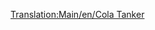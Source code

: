 [[Translation:Main/en/Cola Tanker]]{{en/-}}{{Template:Wagon/Fr
|Nom=Wagon-citerne de coca-cola
|Coût=1 066£ ( 2 132$)
|Poids=24 / 49 t
|Image=[[File:en/Colatanker.png]]
|Capacité=25000 litres de coca-cola
|MonoCoût="
|MonoPoids=24 / 54 t
|MonoCapacité=30000 litres de coca-cola
|MagCoût="
|MagPoids=24 / 56 t
|MagCapacité=32000 litres de coca-cola
|Description=Une citerne ferroviaire pour transporter de la boisson coca-cola non mise en cannettes dans le pays des jouets.
}}